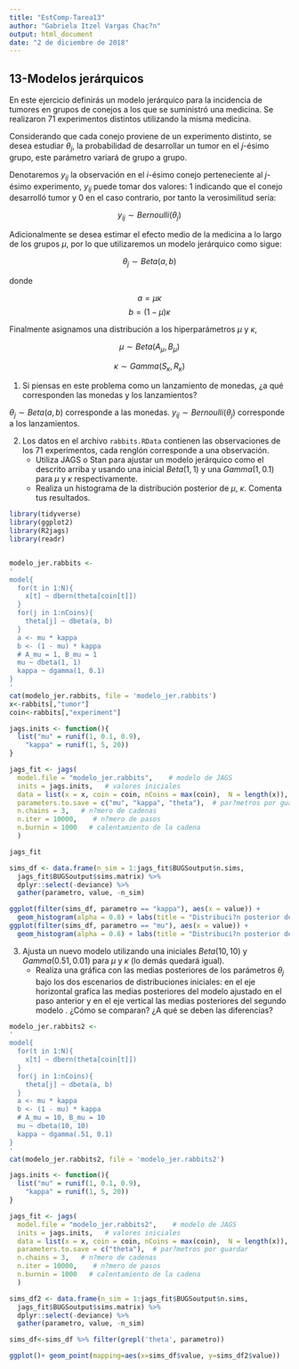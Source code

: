```yaml
---
title: "EstComp-Tarea13"
author: "Gabriela Itzel Vargas Chac?n"
output: html_document
date: "2 de diciembre de 2018"
---
```


## 13-Modelos jerárquicos {-}

En este ejercicio definirás un modelo jerárquico para la incidencia de tumores
en grupos de conejos a los que se suministró una medicina. Se realizaron 71
experimentos distintos utilizando la misma medicina. 

Considerando que cada conejo proviene de un experimento distinto, se desea
estudiar $\theta_j$, la probabilidad de desarrollar un tumor en el 
$j$-ésimo grupo, este parámetro variará de grupo a grupo.

Denotaremos $y_{ij}$ la observación en el $i$-ésimo conejo perteneciente al 
$j$-ésimo experimento, $y_{ij}$ puede tomar dos valores: 1 indicando que el 
conejo desarrolló tumor y 0 en el caso contrario, por tanto la verosimilitud 
sería:

$$y_{ij} \sim Bernoulli(\theta_j)$$

Adicionalmente se desea estimar el efecto medio de la medicina a lo largo de
los grupos $\mu$, por lo que utilizaremos un modelo jerárquico como sigue:

$$\theta_j \sim Beta(a, b)$$

donde 

$$a=\mu \kappa$$
$$b=(1-\mu)\kappa$$

Finalmente asignamos una distribución a los hiperparámetros $\mu$ y $\kappa$,

$$\mu \sim Beta(A_{\mu}, B_{\mu})$$

$$\kappa \sim Gamma(S_{\kappa}, R_{\kappa})$$

1. Si piensas en este problema como un lanzamiento de monedas, ¿a qué 
corresponden las monedas y los lanzamientos?

$\theta_j \sim Beta(a, b)$ corresponde a las monedas.
$y_{ij} \sim Bernoulli(\theta_j)$ corresponde a los lanzamientos.



2. Los datos en el archivo `rabbits.RData` contienen las observaciones de los 
71 experimentos, 
cada renglón corresponde a una observación. 
    + Utiliza JAGS o Stan para ajustar un modelo jerárquico como el descrito 
    arriba y usando una inicial $Beta(1, 1)$ y una $Gamma(1, 0.1)$ para $\mu$ y
    $\kappa$ respectivamente. 
    + Realiza un histograma de la distribución posterior de $\mu$, $\kappa$. 
    Comenta tus resultados.

```r
library(tidyverse)
library(ggplot2)
library(R2jags)
library(readr)
```
    
```r
```

```r
modelo_jer.rabbits <-
'
model{
  for(t in 1:N){
    x[t] ~ dbern(theta[coin[t]])
  }
  for(j in 1:nCoins){
    theta[j] ~ dbeta(a, b)
  }
  a <- mu * kappa
  b <- (1 - mu) * kappa
  # A_mu = 1, B_mu = 1
  mu ~ dbeta(1, 1)
  kappa ~ dgamma(1, 0.1)
}
'
cat(modelo_jer.rabbits, file = 'modelo_jer.rabbits')
x<-rabbits[,"tumor"]
coin<-rabbits[,"experiment"]

jags.inits <- function(){
  list("mu" = runif(1, 0.1, 0.9),
    "kappa" = runif(1, 5, 20))
}

jags_fit <- jags(
  model.file = "modelo_jer.rabbits",    # modelo de JAGS
  inits = jags.inits,   # valores iniciales
  data = list(x = x, coin = coin, nCoins = max(coin),  N = length(x)),    # lista con los datos
  parameters.to.save = c("mu", "kappa", "theta"),  # par?metros por guardar
  n.chains = 3,   # n?mero de cadenas
  n.iter = 10000,    # n?mero de pasos
  n.burnin = 1000   # calentamiento de la cadena
  )

jags_fit
```
```r
sims_df <- data.frame(n_sim = 1:jags_fit$BUGSoutput$n.sims,
  jags_fit$BUGSoutput$sims.matrix) %>% 
  dplyr::select(-deviance) %>%
  gather(parametro, value, -n_sim)

ggplot(filter(sims_df, parametro == "kappa"), aes(x = value)) +
  geom_histogram(alpha = 0.8) + labs(title = "Distribuci?n posterior de Kappa")
ggplot(filter(sims_df, parametro == "mu"), aes(x = value)) +
  geom_histogram(alpha = 0.8) + labs(title = "Distribuci?n posterior de Mu")
```


3. Ajusta un nuevo modelo utilizando una iniciales $Beta(10, 10)$ y 
$Gamma(0.51, 0.01)$ para $\mu$ y $\kappa$ (lo demás quedará igual). 
    + Realiza una gráfica con las medias posteriores de los parámetros 
    $\theta_j$ bajo los dos escenarios de distribuciones iniciales: en el eje 
    horizontal grafica las medias posteriores del modelo ajustado en el paso
    anterior y en el eje vertical las medias posteriores del segundo modelo . 
    ¿Cómo se comparan? ¿A qué se deben las diferencias?
    
```r
modelo_jer.rabbits2 <-
'
model{
  for(t in 1:N){
    x[t] ~ dbern(theta[coin[t]])
  }
  for(j in 1:nCoins){
    theta[j] ~ dbeta(a, b)
  }
  a <- mu * kappa
  b <- (1 - mu) * kappa
  # A_mu = 10, B_mu = 10
  mu ~ dbeta(10, 10)
  kappa ~ dgamma(.51, 0.1)
}
'
cat(modelo_jer.rabbits2, file = 'modelo_jer.rabbits2')

jags.inits <- function(){
  list("mu" = runif(1, 0.1, 0.9),
    "kappa" = runif(1, 5, 20))
}

jags_fit <- jags(
  model.file = "modelo_jer.rabbits2",    # modelo de JAGS
  inits = jags.inits,   # valores iniciales
  data = list(x = x, coin = coin, nCoins = max(coin),  N = length(x)),    # lista con los datos
  parameters.to.save = c("theta"),  # par?metros por guardar
  n.chains = 3,   # n?mero de cadenas
  n.iter = 10000,    # n?mero de pasos
  n.burnin = 1000   # calentamiento de la cadena
  )

sims_df2 <- data.frame(n_sim = 1:jags_fit$BUGSoutput$n.sims,
  jags_fit$BUGSoutput$sims.matrix) %>% 
  dplyr::select(-deviance) %>%
  gather(parametro, value, -n_sim)

sims_df<-sims_df %>% filter(grepl('theta', parametro))

ggplot()+ geom_point(mapping=aes(x=sims_df$value, y=sims_df2$value))
```
